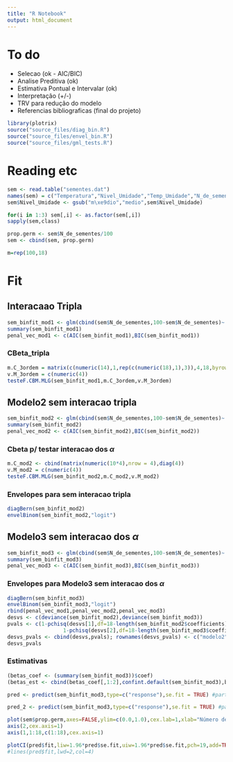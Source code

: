 ```yaml
---
title: "R Notebook"
output: html_document
---
```


# To do

- Selecao (ok - AIC/BIC)
- Analise Preditiva (ok)
- Estimativa Pontual e Intervalar (ok)
- Interpretação (+/-)
- TRV para redução do modelo
- Referencias bibliograficas (final do projeto)


```r
library(plotrix)
source("source_files/diag_bin.R")
source("source_files/envel_bin.R")
source("source_files/gml_tests.R")
```


# Reading etc
```r
sem <- read.table("sementes.dat")
names(sem) = c("Temperatura","Nivel_Umidade","Temp_Umidade","N_de_sementes")
sem$Nivel_Umidade <- gsub("m\xe9dio","medio",sem$Nivel_Umidade)

for(i in 1:3) sem[,i] <- as.factor(sem[,i])
sapply(sem,class)

prop.germ <- sem$N_de_sementes/100
sem <- cbind(sem, prop.germ)

m=rep(100,18)
```

# Fit

## Interacaao Tripla

```r
sem_binfit_mod1 <- glm(cbind(sem$N_de_sementes,100-sem$N_de_sementes)~ Nivel_Umidade*Temp_Umidade + Temperatura*Nivel_Umidade + Temperatura*Temp_Umidade + Temperatura*Temp_Umidade*Nivel_Umidade,sem,family = binomial())
summary(sem_binfit_mod1)
penal_vec_mod1 <- c(AIC(sem_binfit_mod1),BIC(sem_binfit_mod1))
```
### CBeta_tripla
```r
m.C_3ordem = matrix(c(numeric(14),1,rep(c(numeric(18),1),3)),4,18,byrow = TRUE)
v.M_3ordem = c(numeric(4))
testeF.CBM.MLG(sem_binfit_mod1,m.C_3ordem,v.M_3ordem)
```


## Modelo2 sem interacao tripla
```r
sem_binfit_mod2 <- glm(cbind(sem$N_de_sementes,100-sem$N_de_sementes)~ Nivel_Umidade*Temp_Umidade + Temperatura*Nivel_Umidade + Temperatura*Temp_Umidade,sem,family = binomial())
summary(sem_binfit_mod2)
penal_vec_mod2 <- c(AIC(sem_binfit_mod2),BIC(sem_binfit_mod2))
```
### Cbeta p/ testar interacao dos $\alpha$
```r
m.C_mod2 <- cbind(matrix(numeric(10*4),nrow = 4),diag(4))
v.M_mod2 = c(numeric(4))
testeF.CBM.MLG(sem_binfit_mod2,m.C_mod2,v.M_mod2)
```
### Envelopes para sem interacao tripla
```r
diagBern(sem_binfit_mod2)
envelBinom(sem_binfit_mod2,"logit")
```

## Modelo3 sem interacao dos $\alpha$
```r
sem_binfit_mod3 <- glm(cbind(sem$N_de_sementes,100-sem$N_de_sementes)~ Nivel_Umidade*Temp_Umidade + Temperatura,sem,family = binomial())
summary(sem_binfit_mod3)
penal_vec_mod3 <- c(AIC(sem_binfit_mod3),BIC(sem_binfit_mod3))
```
### Envelopes para Modelo3 sem interacao dos $\alpha$
```r
diagBern(sem_binfit_mod3)
envelBinom(sem_binfit_mod3,"logit")
rbind(penal_vec_mod1,penal_vec_mod2,penal_vec_mod3)
desvs <- c(deviance(sem_binfit_mod2),deviance(sem_binfit_mod3))
pvals <- c(1-pchisq(desvs[1],df=18-length(sem_binfit_mod2$coefficients)),
                  1-pchisq(desvs[2],df=18-length(sem_binfit_mod3$coefficients)))
desvs_pvals <- cbind(desvs,pvals); rownames(desvs_pvals) <- c("modelo2","modelo3")
desvs_pvals

```


### Estimativas
```r
(betas_coef <- (summary(sem_binfit_mod3))$coef)
(betas_est <- cbind(betas_coef[,1:2],confint.default(sem_binfit_mod3),betas_coef[,3:4]))

pred <- predict(sem_binfit_mod3,type=c("response"),se.fit = TRUE) #parte da analise preditiva
```

```r
pred_2 <- predict(sem_binfit_mod3,type=c("response"),se.fit = TRUE) #parte da analise preditiva
```

```r
plot(sem$prop.germ,axes=FALSE,ylim=c(0.0,1.0),cex.lab=1,xlab="Número de valores preditos",ylab="Valores preditos de sementes germinadas")
axis(2,cex.axis=1)
axis(1,1:18,c(1:18),cex.axis=1)

plotCI(pred$fit,liw=1.96*pred$se.fit,uiw=1.96*pred$se.fit,pch=19,add=TRUE,cex.lab=1.5,slty=1,lwd=2,col=4,cex=1.2)
#lines(pred$fit,lwd=2,col=4)


```

